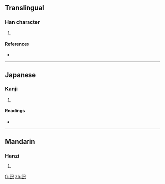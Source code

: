 ==Translingual==

===Han character===
{{Han char|rn=49|rad=己|as=06|sn=9|four=|canj=尸中口山 (SLRU)}}

# {{defn|Han|sort=己06}}

====References====
* {{Han ref|kx=0327.100|dkj=08757|dj=0631.160|hdz=20986.080|uh=5DF8|ud=24056}}

----

==Japanese==

===Kanji===
{{ja-kanji|grade=|rs=己06}}

# {{defn|Japanese|sort=己06}}

====Readings====
* {{ja-readings|on=[[い]] (i), [[き]] (ki)|kun=[[ひろいあご]] (hiroiago), [[おおきい]] (ookii)}}

----

==Mandarin==

===Hanzi===
{{cmn-hanzi|pin=[[juǎn]] ([[juan3]]), [[yí]] ([[yi2]])|wg=chüan<sup>3</sup>, i<sup>2</sup>}}

# {{defn|Mandarin|sort=己06}}

[[fr:巸]]
[[zh:巸]]